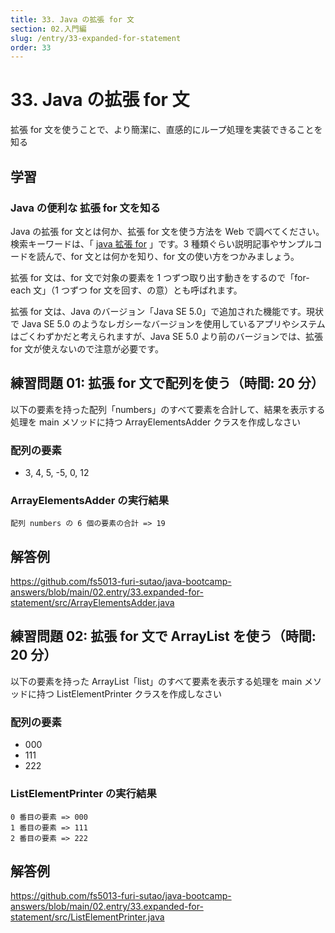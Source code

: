 ```yaml
---
title: 33. Java の拡張 for 文
section: 02.入門編
slug: /entry/33-expanded-for-statement
order: 33
---
```


# 33. Java の拡張 for 文

<p class="goal">
  拡張 for 文を使うことで、より簡潔に、直感的にループ処理を実装できることを知る
</p>

## 学習

### Java の便利な 拡張 for 文を知る

Java の拡張 for 文とは何か、拡張 for 文を使う方法を Web で調べてください。検索キーワードは、「 [java 拡張 for](https://www.google.com/search?q=java+拡張+for) 」です。3 種類ぐらい説明記事やサンプルコードを読んで、for 文とは何かを知り、for 文の使い方をつかみましょう。

拡張 for 文は、for 文で対象の要素を 1 つずつ取り出す動きをするので「for-each 文」（1 つずつ for 文を回す、の意）とも呼ばれます。

拡張 for 文は、Java のバージョン「Java SE 5.0」で追加された機能です。現状で Java SE 5.0 のようなレガシーなバージョンを使用しているアプリやシステムはごくわずかだと考えられますが、Java SE 5.0 より前のバージョンでは、拡張 for 文が使えないので注意が必要です。

## 練習問題 01: 拡張 for 文で配列を使う（時間: 20 分）

以下の要素を持った配列「numbers」のすべて要素を合計して、結果を表示する処理を main メソッドに持つ ArrayElementsAdder クラスを作成しなさい

### 配列の要素

- 3, 4, 5, -5, 0, 12

### ArrayElementsAdder の実行結果

```
配列 numbers の 6 個の要素の合計 => 19
```

## 解答例

https://github.com/fs5013-furi-sutao/java-bootcamp-answers/blob/main/02.entry/33.expanded-for-statement/src/ArrayElementsAdder.java

## 練習問題 02: 拡張 for 文で ArrayList を使う（時間: 20 分）

以下の要素を持った ArrayList「list」のすべて要素を表示する処理を main メソッドに持つ ListElementPrinter クラスを作成しなさい

### 配列の要素

- 000
- 111
- 222

### ListElementPrinter の実行結果

```
0 番目の要素 => 000
1 番目の要素 => 111
2 番目の要素 => 222
```

## 解答例

https://github.com/fs5013-furi-sutao/java-bootcamp-answers/blob/main/02.entry/33.expanded-for-statement/src/ListElementPrinter.java
